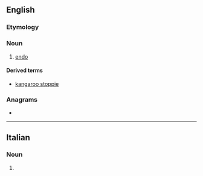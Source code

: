 ==English==

===Etymology===
{{suffix|en|stop|ie}}

===Noun===
{{en-noun}}

# {{lb|en|cycling}} [[endo]]

====Derived terms====
* [[kangaroo stoppie]]

===Anagrams===
* {{anagrams|en|a=eioppst|pepitos|pot pies|pot-pies|potpies|toppies}}

----

==Italian==

===Noun===
{{head|it|noun plural form|g=f}}

# {{plural of|stoppia|lang=it}}